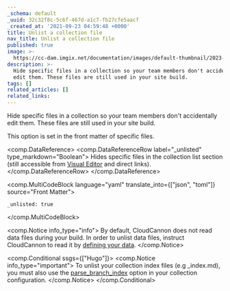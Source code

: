```yaml
---
_schema: default
_uuid: 32c32f8c-5c6f-467d-a1c7-fb27cfe5aacf
_created_at: '2021-09-23 04:59:48 +0000'
title: Unlist a collection file
nav_title: Unlist a collection file
published: true
image: >-
  https://cc-dam.imgix.net/documentation/images/default-thumbnail/2023-Q4/CloudCannon-Documentation-Thumbnail.png
description: >-
  Hide specific files in a collection so your team members don't accidentally
  edit them. These files are still used in your site build.
tags: []
related_articles: []
related_links:
---
```

Hide specific files in a collection so your team members don't accidentally edit them. These files are still used in your site build.

This option is set in the front matter of specific files.

<comp.DataReference>
  <comp.DataReferenceRow label="_unlisted" type_markdown="Boolean">
    Hides specific files in the collection list section (still accessible from [Visual Editor](/documentation/articles/the-visual-editor/) and direct links).
  </comp.DataReferenceRow>
</comp.DataReference>

<comp.MultiCodeBlock language="yaml" translate_into={["json", "toml"]} source="Front Matter">
```
_unlisted: true
```
</comp.MultiCodeBlock>

<comp.Notice info_type="info">
  By default, CloudCannon does not read data files during your build. In order to unlist data files, instruct CloudCannon to read it by [defining your data](/documentation/articles/define-your-data/).
</comp.Notice>

<comp.Conditional ssgs={["Hugo"]}>
  <comp.Notice info_type="important">
    To unlist your collection index files (e.g \_index.md), you must also use the <a href="/documentation/articles/define-your-collections/#including-the-collection-index-file" title="Including your collection index file" target="_blank" rel="noopener">parse_branch_index</a> option in your collection configuration.
  </comp.Notice>
</comp.Conditional>